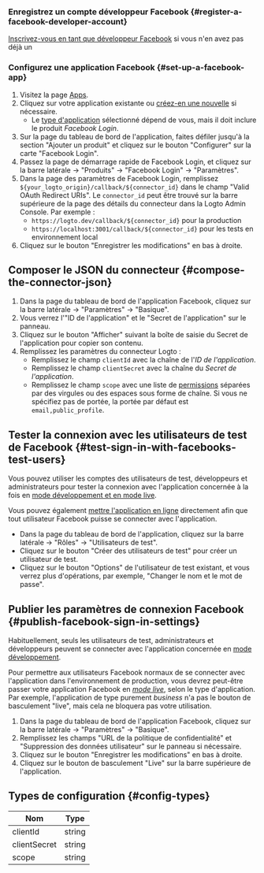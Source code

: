 ### Enregistrez un compte développeur Facebook \{#register-a-facebook-developer-account}

[Inscrivez-vous en tant que développeur Facebook](https://developers.facebook.com/docs/development/register/) si vous n'en avez pas déjà un

### Configurez une application Facebook \{#set-up-a-facebook-app}

1. Visitez la page [Apps](https://developers.facebook.com/apps).
2. Cliquez sur votre application existante ou [créez-en une nouvelle](https://developers.facebook.com/docs/development/create-an-app) si nécessaire.
   - Le [type d'application](https://developers.facebook.com/docs/development/create-an-app/app-dashboard/app-types) sélectionné dépend de vous, mais il doit inclure le produit _Facebook Login_.
3. Sur la page du tableau de bord de l'application, faites défiler jusqu'à la section "Ajouter un produit" et cliquez sur le bouton "Configurer" sur la carte "Facebook Login".
4. Passez la page de démarrage rapide de Facebook Login, et cliquez sur la barre latérale -> "Produits" -> "Facebook Login" -> "Paramètres".
5. Dans la page des paramètres de Facebook Login, remplissez `${your_logto_origin}/callback/${connector_id}` dans le champ "Valid OAuth Redirect URIs". Le `connector_id` peut être trouvé sur la barre supérieure de la page des détails du connecteur dans la Logto Admin Console. Par exemple :
   - `https://logto.dev/callback/${connector_id}` pour la production
   - `https://localhost:3001/callback/${connector_id}` pour les tests en environnement local
6. Cliquez sur le bouton "Enregistrer les modifications" en bas à droite.

## Composer le JSON du connecteur \{#compose-the-connector-json}

1. Dans la page du tableau de bord de l'application Facebook, cliquez sur la barre latérale -> "Paramètres" -> "Basique".
2. Vous verrez l'"ID de l'application" et le "Secret de l'application" sur le panneau.
3. Cliquez sur le bouton "Afficher" suivant la boîte de saisie du Secret de l'application pour copier son contenu.
4. Remplissez les paramètres du connecteur Logto :
   - Remplissez le champ `clientId` avec la chaîne de l'_ID de l'application_.
   - Remplissez le champ `clientSecret` avec la chaîne du _Secret de l'application_.
   - Remplissez le champ `scope` avec une liste de [permissions](https://developers.facebook.com/docs/permissions/reference) séparées par des virgules ou des espaces sous forme de chaîne. Si vous ne spécifiez pas de portée, la portée par défaut est `email,public_profile`.

## Tester la connexion avec les utilisateurs de test de Facebook \{#test-sign-in-with-facebooks-test-users}

Vous pouvez utiliser les comptes des utilisateurs de test, développeurs et administrateurs pour tester la connexion avec l'application concernée à la fois en [mode développement et en mode live](https://developers.facebook.com/docs/development/build-and-test/app-modes).

Vous pouvez également [mettre l'application en ligne](https://developers.facebook.com/docs/development/build-and-test/app-modes#live-mode) directement afin que tout utilisateur Facebook puisse se connecter avec l'application.

- Dans la page du tableau de bord de l'application, cliquez sur la barre latérale -> "Rôles" -> "Utilisateurs de test".
- Cliquez sur le bouton "Créer des utilisateurs de test" pour créer un utilisateur de test.
- Cliquez sur le bouton "Options" de l'utilisateur de test existant, et vous verrez plus d'opérations, par exemple, "Changer le nom et le mot de passe".

## Publier les paramètres de connexion Facebook \{#publish-facebook-sign-in-settings}

Habituellement, seuls les utilisateurs de test, administrateurs et développeurs peuvent se connecter avec l'application concernée en [mode développement](https://developers.facebook.com/docs/development/build-and-test/app-modes#development-mode).

Pour permettre aux utilisateurs Facebook normaux de se connecter avec l'application dans l'environnement de production, vous devrez peut-être passer votre application Facebook en _[mode live](https://developers.facebook.com/docs/development/build-and-test/app-modes#live-mode)_, selon le type d'application.
Par exemple, l'application de type purement _business_ n'a pas le bouton de basculement "live", mais cela ne bloquera pas votre utilisation.

1. Dans la page du tableau de bord de l'application Facebook, cliquez sur la barre latérale -> "Paramètres" -> "Basique".
2. Remplissez les champs "URL de la politique de confidentialité" et "Suppression des données utilisateur" sur le panneau si nécessaire.
3. Cliquez sur le bouton "Enregistrer les modifications" en bas à droite.
4. Cliquez sur le bouton de basculement "Live" sur la barre supérieure de l'application.

## Types de configuration \{#config-types}

| Nom          | Type   |
| ------------ | ------ |
| clientId     | string |
| clientSecret | string |
| scope        | string |
